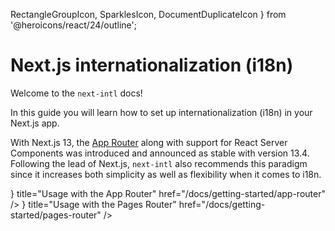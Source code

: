   RectangleGroupIcon,
  SparklesIcon,
  DocumentDuplicateIcon
} from '@heroicons/react/24/outline';

# Next.js internationalization (i18n)

Welcome to the `next-intl` docs!

In this guide you will learn how to set up internationalization (i18n) in your Next.js app.

With Next.js 13, the [App Router](https://nextjs.org/docs/app) along with support for React Server Components was introduced and announced as stable with version 13.4. Following the lead of Next.js, `next-intl` also recommends this paradigm since it increases both simplicity as well as flexibility when it comes to i18n.

<div className="mt-8 flex flex-col gap-4 md:w-2/3">
  <Card
    icon={<RectangleGroupIcon />}
    title="Usage with the App Router"
    href="/docs/getting-started/app-router"
  />
  <Card
    icon={<DocumentDuplicateIcon />}
    title="Usage with the Pages Router"
    href="/docs/getting-started/pages-router"
  />
</div>
